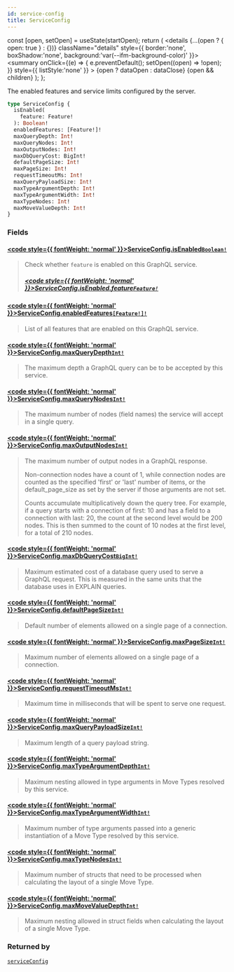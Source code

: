 ```yaml
---
id: service-config
title: ServiceConfig
---
```









  const [open, setOpen] = useState(startOpen);
  return (
    <details {...(open ? { open: true } : {})} className="details" style={{ border:'none', boxShadow:'none', background:'var(--ifm-background-color)' }}>
      <summary
        onClick={(e) => {
          e.preventDefault();
          setOpen((open) => !open);
        }}
        style={{ listStyle:'none' }}
      >
      {open ? dataOpen : dataClose}
      </summary>
      {open && children}
    </details>
  );
};








The enabled features and service limits configured by the server.


```graphql
type ServiceConfig {
  isEnabled(
    feature: Feature!
  ): Boolean!
  enabledFeatures: [Feature!]!
  maxQueryDepth: Int!
  maxQueryNodes: Int!
  maxOutputNodes: Int!
  maxDbQueryCost: BigInt!
  defaultPageSize: Int!
  maxPageSize: Int!
  requestTimeoutMs: Int!
  maxQueryPayloadSize: Int!
  maxTypeArgumentDepth: Int!
  maxTypeArgumentWidth: Int!
  maxTypeNodes: Int!
  maxMoveValueDepth: Int!
}
```




### Fields

#### [<code style={{ fontWeight: 'normal' }}>ServiceConfig.<b>isEnabled</b></code>](#)<Bullet />[`Boolean!`](/references/sui-api/sui-graphql/reference/scalars/boolean) <Badge class="badge badge--secondary" text="non-null"/> <Badge class="badge badge--secondary" text="scalar"/> 
> 
> 
> Check whether `feature` is enabled on this GraphQL service.
> ##### [<code style={{ fontWeight: 'normal' }}>ServiceConfig.isEnabled.<b>feature</b></code>](#)<Bullet />[`Feature!`](/references/sui-api/sui-graphql/reference/enums/feature) <Badge class="badge badge--secondary" text="non-null"/> <Badge class="badge badge--secondary" text="enum"/> 
> 
> 
> 
> 

#### [<code style={{ fontWeight: 'normal' }}>ServiceConfig.<b>enabledFeatures</b></code>](#)<Bullet />[`[Feature!]!`](/references/sui-api/sui-graphql/reference/enums/feature) <Badge class="badge badge--secondary" text="non-null"/> <Badge class="badge badge--secondary" text="enum"/> 
> 
> 
> List of all features that are enabled on this GraphQL service.
> 

#### [<code style={{ fontWeight: 'normal' }}>ServiceConfig.<b>maxQueryDepth</b></code>](#)<Bullet />[`Int!`](/references/sui-api/sui-graphql/reference/scalars/int) <Badge class="badge badge--secondary" text="non-null"/> <Badge class="badge badge--secondary" text="scalar"/> 
> 
> 
> The maximum depth a GraphQL query can be to be accepted by this service.
> 

#### [<code style={{ fontWeight: 'normal' }}>ServiceConfig.<b>maxQueryNodes</b></code>](#)<Bullet />[`Int!`](/references/sui-api/sui-graphql/reference/scalars/int) <Badge class="badge badge--secondary" text="non-null"/> <Badge class="badge badge--secondary" text="scalar"/> 
> 
> 
> The maximum number of nodes (field names) the service will accept in a single query.
> 

#### [<code style={{ fontWeight: 'normal' }}>ServiceConfig.<b>maxOutputNodes</b></code>](#)<Bullet />[`Int!`](/references/sui-api/sui-graphql/reference/scalars/int) <Badge class="badge badge--secondary" text="non-null"/> <Badge class="badge badge--secondary" text="scalar"/> 
> 
> 
> The maximum number of output nodes in a GraphQL response.
> 
> Non-connection nodes have a count of 1, while connection nodes are counted as
> the specified 'first' or 'last' number of items, or the default_page_size
> as set by the server if those arguments are not set.
> 
> Counts accumulate multiplicatively down the query tree. For example, if a query starts
> with a connection of first: 10 and has a field to a connection with last: 20, the count
> at the second level would be 200 nodes. This is then summed to the count of 10 nodes
> at the first level, for a total of 210 nodes.
> 

#### [<code style={{ fontWeight: 'normal' }}>ServiceConfig.<b>maxDbQueryCost</b></code>](#)<Bullet />[`BigInt!`](/references/sui-api/sui-graphql/reference/scalars/big-int) <Badge class="badge badge--secondary" text="non-null"/> <Badge class="badge badge--secondary" text="scalar"/> 
> 
> 
> Maximum estimated cost of a database query used to serve a GraphQL request.  This is
> measured in the same units that the database uses in EXPLAIN queries.
> 

#### [<code style={{ fontWeight: 'normal' }}>ServiceConfig.<b>defaultPageSize</b></code>](#)<Bullet />[`Int!`](/references/sui-api/sui-graphql/reference/scalars/int) <Badge class="badge badge--secondary" text="non-null"/> <Badge class="badge badge--secondary" text="scalar"/> 
> 
> 
> Default number of elements allowed on a single page of a connection.
> 

#### [<code style={{ fontWeight: 'normal' }}>ServiceConfig.<b>maxPageSize</b></code>](#)<Bullet />[`Int!`](/references/sui-api/sui-graphql/reference/scalars/int) <Badge class="badge badge--secondary" text="non-null"/> <Badge class="badge badge--secondary" text="scalar"/> 
> 
> 
> Maximum number of elements allowed on a single page of a connection.
> 

#### [<code style={{ fontWeight: 'normal' }}>ServiceConfig.<b>requestTimeoutMs</b></code>](#)<Bullet />[`Int!`](/references/sui-api/sui-graphql/reference/scalars/int) <Badge class="badge badge--secondary" text="non-null"/> <Badge class="badge badge--secondary" text="scalar"/> 
> 
> 
> Maximum time in milliseconds that will be spent to serve one request.
> 

#### [<code style={{ fontWeight: 'normal' }}>ServiceConfig.<b>maxQueryPayloadSize</b></code>](#)<Bullet />[`Int!`](/references/sui-api/sui-graphql/reference/scalars/int) <Badge class="badge badge--secondary" text="non-null"/> <Badge class="badge badge--secondary" text="scalar"/> 
> 
> 
> Maximum length of a query payload string.
> 

#### [<code style={{ fontWeight: 'normal' }}>ServiceConfig.<b>maxTypeArgumentDepth</b></code>](#)<Bullet />[`Int!`](/references/sui-api/sui-graphql/reference/scalars/int) <Badge class="badge badge--secondary" text="non-null"/> <Badge class="badge badge--secondary" text="scalar"/> 
> 
> 
> Maximum nesting allowed in type arguments in Move Types resolved by this service.
> 

#### [<code style={{ fontWeight: 'normal' }}>ServiceConfig.<b>maxTypeArgumentWidth</b></code>](#)<Bullet />[`Int!`](/references/sui-api/sui-graphql/reference/scalars/int) <Badge class="badge badge--secondary" text="non-null"/> <Badge class="badge badge--secondary" text="scalar"/> 
> 
> 
> Maximum number of type arguments passed into a generic instantiation of a Move Type resolved
> by this service.
> 

#### [<code style={{ fontWeight: 'normal' }}>ServiceConfig.<b>maxTypeNodes</b></code>](#)<Bullet />[`Int!`](/references/sui-api/sui-graphql/reference/scalars/int) <Badge class="badge badge--secondary" text="non-null"/> <Badge class="badge badge--secondary" text="scalar"/> 
> 
> 
> Maximum number of structs that need to be processed when calculating the layout of a single
> Move Type.
> 

#### [<code style={{ fontWeight: 'normal' }}>ServiceConfig.<b>maxMoveValueDepth</b></code>](#)<Bullet />[`Int!`](/references/sui-api/sui-graphql/reference/scalars/int) <Badge class="badge badge--secondary" text="non-null"/> <Badge class="badge badge--secondary" text="scalar"/> 
> 
> 
> Maximum nesting allowed in struct fields when calculating the layout of a single Move Type.
> 



### Returned by

[`serviceConfig`](/references/sui-api/sui-graphql/reference/queries/service-config)  <Badge class="badge badge--secondary" text="query"/>

